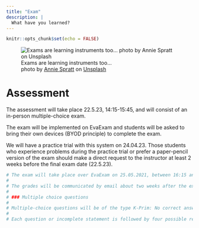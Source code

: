 ```yaml
---
title: "Exam"
description: |
  What have you learned?
---
```


```r
knitr::opts_chunk$set(echo = FALSE)
```

![Exams are learning instruments too... <br> <span>photo by <a href="https://unsplash.com/@anniespratt?utm_source=unsplash&amp;utm_medium=referral&amp;utm_content=creditCopyText">Annie Spratt</a> on <a href="https://unsplash.com/s/photos/test?utm_source=unsplash&amp;utm_medium=referral&amp;utm_content=creditCopyText">Unsplash</a></span>](photos/annie-spratt-JexAuNCfefs-unsplash.jpg)

# Assessment

The assessment will take place 22.5.23, 14:15-15:45, and will consist of an in-person multiple-choice exam. 

The exam will be implemented on EvaExam and students will be asked to bring their own devices (BYOD principle) to complete the exam. 

We will have a practice trial with this system on 24.04.23. Those students who experience problems during the practice trial or prefer a paper-pencil version of the exam should make a direct request to the instructor at least 2 weeks before the final exam date (22.5.23). 

```r
# The exam will take place over EvaExam on 25.05.2021, between 16:15 and 17:45. Additional information about the EvaExam system will be provided closer to the exam date.
# 
# The grades will be communicated by email about two weeks after the exam (i.e., 07.06.2021) and students who would like to view their exam results should write an email to the instructor to communicate that they will attend the in-person meeting scheduled for 15.06.2021 (16:00-17:00). 
# 
# ### Multiple choice questions
# 
# Multiple-choice questions will be of the type K-Prim: No correct answer, or several correct answers.
# 
# Each question or incomplete statement is followed by four possible responses or statements. For each response or statement, a decision must be made as to whether it is right or wrong. Regardless of whether the question is grammatically formulated in the singular or the plural, one, two, three, four or even none of the answers may be correct. For each question, four correct answers equal 1 point, three correct equal .5 points, and less than 3 correct answers equal 0 points.
```
